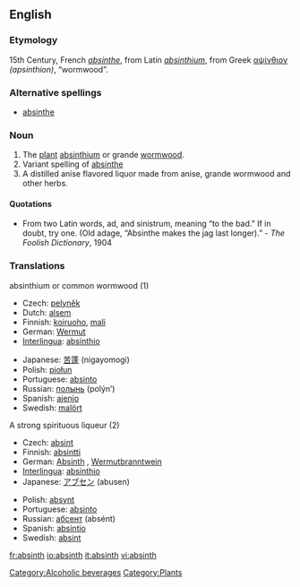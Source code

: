 {{wikipedia}}
==English==

===Etymology===
15th Century, French ''[[absinthe#French|absinthe]]'', from Latin ''[[absinthium]]'', from Greek [[αψίνθιον]] ''(apsinthion)'', “wormwood”.

===Alternative spellings===
* [[absinthe]]

===Noun===
{{en-noun}}

#The [[plant]] [[absinthium]] or grande [[wormwood]].
#Variant spelling of [[absinthe]]
#A distilled anise flavored liquor made from anise, grande wormwood and other herbs.

====Quotations====
*From two Latin words, ad, and sinistrum, meaning “to the bad.”  If in doubt, try one.  (Old adage, “Absinthe makes the jag last longer).” - ''The Foolish Dictionary'', 1904

===Translations===
;absinthium or common wormwood (1)
{{top}}
*Czech: [[pelyněk]] {{m}}
*Dutch: [[alsem]] {{m}}
*Finnish: [[koiruoho]], [[mali]]
*German: [[Wermut]] {{m}}
*[[Interlingua]]: [[absinthio]]
{{mid}}
*Japanese: [[苦蓬]] (nigayomogi)
*Polish: [[piołun]] {{m}}
*Portuguese: [[absinto]] {{m}}
*Russian: [[полынь]] (polýn’) {{f}}
*Spanish: [[ajenjo]] {{m}}
*Swedish: [[malört]] {{c}}
{{bottom}}

;A strong spirituous liqueur (2)
{{top}}
*Czech: [[absint]] {{m}}
*Finnish: [[absintti]]
*German: [[Absinth]] {{m}}, [[Wermutbranntwein]] {{m}}
*[[Interlingua]]: [[absinthio]]
*Japanese: [[アブセン]] (abusen)
{{mid}}
*Polish: [[absynt]] {{m}}
*Portuguese: [[absinto]] {{m}}
*Russian: [[абсент]] (absént) {{m}}
*Spanish: [[absintio]] {{m}}
*Swedish: [[absint]] {{c}}
{{bottom}}

[[Category:Alcoholic beverages]]
[[Category:Plants]]

[[fr:absinth]]
[[io:absinth]]
[[it:absinth]]
[[vi:absinth]]